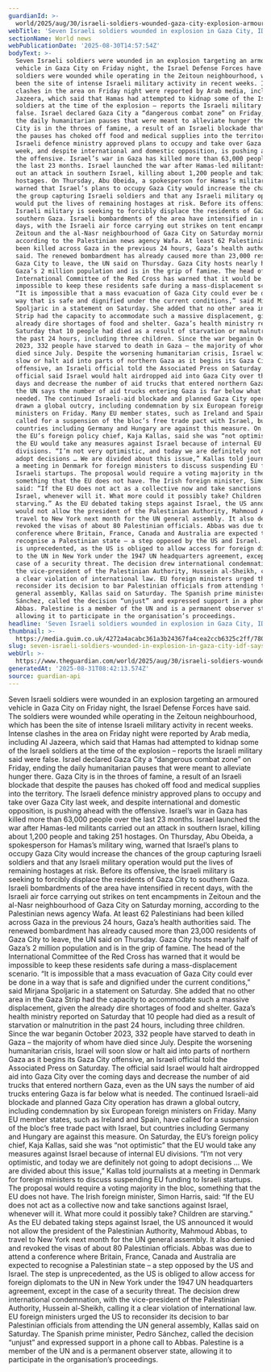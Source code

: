 ```yaml
---
guardianId: >-
  world/2025/aug/30/israeli-soldiers-wounded-gaza-city-explosion-armoured-vehicle
webTitle: 'Seven Israeli soldiers wounded in explosion in Gaza City, IDF says'
sectionName: World news
webPublicationDate: '2025-08-30T14:57:54Z'
bodyText: >-
  Seven Israeli soldiers were wounded in an explosion targeting an armoured
  vehicle in Gaza City on Friday night, the Israel Defense Forces have said. The
  soldiers were wounded while operating in the Zeitoun neighbourhood, which has
  been the site of intense Israeli military activity in recent weeks. Intense
  clashes in the area on Friday night were reported by Arab media, including Al
  Jazeera, which said that Hamas had attempted to kidnap some of the Israeli
  soldiers at the time of the explosion – reports the Israeli military said were
  false. Israel declared Gaza City a “dangerous combat zone” on Friday, ending
  the daily humanitarian pauses that were meant to alleviate hunger there. Gaza
  City is in the throes of famine, a result of an Israeli blockade that despite
  the pauses has choked off food and medical supplies into the territory. The
  Israeli defence ministry approved plans to occupy and take over Gaza City last
  week, and despite international and domestic opposition, is pushing ahead with
  the offensive. Israel’s war in Gaza has killed more than 63,000 people over
  the last 23 months. Israel launched the war after Hamas-led militants carried
  out an attack in southern Israel, killing about 1,200 people and taking 251
  hostages. On Thursday, Abu Obeida, a spokesperson for Hamas’s military wing,
  warned that Israel’s plans to occupy Gaza City would increase the chances of
  the group capturing Israeli soldiers and that any Israeli military operation
  would put the lives of remaining hostages at risk. Before its offensive, the
  Israeli military is seeking to forcibly displace the residents of Gaza City to
  southern Gaza. Israeli bombardments of the area have intensified in recent
  days, with the Israeli air force carrying out strikes on tent encampments in
  Zeitoun and the al-Nasr neighbourhood of Gaza City on Saturday morning,
  according to the Palestinian news agency Wafa. At least 62 Palestinians had
  been killed across Gaza in the previous 24 hours, Gaza’s health authorities
  said. The renewed bombardment has already caused more than 23,000 residents of
  Gaza City to leave, the UN said on Thursday. Gaza City hosts nearly half of
  Gaza’s 2 million population and is in the grip of famine. The head of the
  International Committee of the Red Cross has warned that it would be
  impossible to keep these residents safe during a mass-displacement scenario.
  “It is impossible that a mass evacuation of Gaza City could ever be done in a
  way that is safe and dignified under the current conditions,” said Mirjana
  Spoljaric in a statement on Saturday. She added that no other area in the Gaza
  Strip had the capacity to accommodate such a massive displacement, given the
  already dire shortages of food and shelter. Gaza’s health ministry reported on
  Saturday that 10 people had died as a result of starvation or malnutrition in
  the past 24 hours, including three children. Since the war beganin October
  2023, 332 people have starved to death in Gaza – the majority of whom have
  died since July. Despite the worsening humanitarian crisis, Israel will soon
  slow or halt aid into parts of northern Gaza as it begins its Gaza City
  offensive, an Israeli official told the Associated Press on Saturday. The
  official said Israel would halt airdropped aid into Gaza City over the coming
  days and decrease the number of aid trucks that entered northern Gaza, even as
  the UN says the number of aid trucks entering Gaza is far below what is
  needed. The continued Israeli-aid blockade and planned Gaza City operation has
  drawn a global outcry, including condemnation by six European foreign
  ministers on Friday. Many EU member states, such as Ireland and Spain, have
  called for a suspension of the bloc’s free trade pact with Israel, but
  countries including Germany and Hungary are against this measure. On Saturday,
  the EU’s foreign policy chief, Kaja Kallas, said she was “not optimistic” that
  the EU would take any measures against Israel because of internal EU
  divisions. “I’m not very optimistic, and today we are definitely not going to
  adopt decisions … We are divided about this issue,” Kallas told journalists at
  a meeting in Denmark for foreign ministers to discuss suspending EU funding to
  Israeli startups. The proposal would require a voting majority in the bloc,
  something that the EU does not have. The Irish foreign minister, Simon Harris,
  said: “If the EU does not act as a collective now and take sanctions against
  Israel, whenever will it. What more could it possibly take? Children are
  starving.” As the EU debated taking steps against Israel, the US announced it
  would not allow the president of the Palestinian Authority, Mahmoud Abbas, to
  travel to New York next month for the UN general assembly. It also denied and
  revoked the visas of about 80 Palestinian officials. Abbas was due to attend a
  conference where Britain, France, Canada and Australia are expected to
  recognise a Palestinian state – a step opposed by the US and Israel. The step
  is unprecedented, as the US is obliged to allow access for foreign diplomats
  to the UN in New York under the 1947 UN headquarters agreement, except in the
  case of a security threat. The decision drew international condemnation, with
  the vice-president of the Palestinian Authority, Hussein al-Sheikh, calling it
  a clear violation of international law. EU foreign ministers urged the US to
  reconsider its decision to bar Palestinian officials from attending the UN
  general assembly, Kallas said on Saturday. The Spanish prime minister, Pedro
  Sánchez, called the decision “unjust” and expressed support in a phone call to
  Abbas. Palestine is a member of the UN and is a permanent observer state,
  allowing it to participate in the organisation’s proceedings.
headline: 'Seven Israeli soldiers wounded in explosion in Gaza City, IDF says'
thumbnail: >-
  https://media.guim.co.uk/4272a4acabc361a3b24367fa4cea2ccb6325c2ff/780_0_4632_3707/500.jpg
slug: seven-israeli-soldiers-wounded-in-explosion-in-gaza-city-idf-says
webUrl: >-
  https://www.theguardian.com/world/2025/aug/30/israeli-soldiers-wounded-gaza-city-explosion-armoured-vehicle
generatedAt: '2025-08-31T08:42:13.574Z'
source: guardian-api
---
```

Seven Israeli soldiers were wounded in an explosion targeting an armoured vehicle in Gaza City on Friday night, the Israel Defense Forces have said. The soldiers were wounded while operating in the Zeitoun neighbourhood, which has been the site of intense Israeli military activity in recent weeks. Intense clashes in the area on Friday night were reported by Arab media, including Al Jazeera, which said that Hamas had attempted to kidnap some of the Israeli soldiers at the time of the explosion – reports the Israeli military said were false. Israel declared Gaza City a “dangerous combat zone” on Friday, ending the daily humanitarian pauses that were meant to alleviate hunger there. Gaza City is in the throes of famine, a result of an Israeli blockade that despite the pauses has choked off food and medical supplies into the territory. The Israeli defence ministry approved plans to occupy and take over Gaza City last week, and despite international and domestic opposition, is pushing ahead with the offensive. Israel’s war in Gaza has killed more than 63,000 people over the last 23 months. Israel launched the war after Hamas-led militants carried out an attack in southern Israel, killing about 1,200 people and taking 251 hostages. On Thursday, Abu Obeida, a spokesperson for Hamas’s military wing, warned that Israel’s plans to occupy Gaza City would increase the chances of the group capturing Israeli soldiers and that any Israeli military operation would put the lives of remaining hostages at risk. Before its offensive, the Israeli military is seeking to forcibly displace the residents of Gaza City to southern Gaza. Israeli bombardments of the area have intensified in recent days, with the Israeli air force carrying out strikes on tent encampments in Zeitoun and the al-Nasr neighbourhood of Gaza City on Saturday morning, according to the Palestinian news agency Wafa. At least 62 Palestinians had been killed across Gaza in the previous 24 hours, Gaza’s health authorities said. The renewed bombardment has already caused more than 23,000 residents of Gaza City to leave, the UN said on Thursday. Gaza City hosts nearly half of Gaza’s 2 million population and is in the grip of famine. The head of the International Committee of the Red Cross has warned that it would be impossible to keep these residents safe during a mass-displacement scenario. “It is impossible that a mass evacuation of Gaza City could ever be done in a way that is safe and dignified under the current conditions,” said Mirjana Spoljaric in a statement on Saturday. She added that no other area in the Gaza Strip had the capacity to accommodate such a massive displacement, given the already dire shortages of food and shelter. Gaza’s health ministry reported on Saturday that 10 people had died as a result of starvation or malnutrition in the past 24 hours, including three children. Since the war beganin October 2023, 332 people have starved to death in Gaza – the majority of whom have died since July. Despite the worsening humanitarian crisis, Israel will soon slow or halt aid into parts of northern Gaza as it begins its Gaza City offensive, an Israeli official told the Associated Press on Saturday. The official said Israel would halt airdropped aid into Gaza City over the coming days and decrease the number of aid trucks that entered northern Gaza, even as the UN says the number of aid trucks entering Gaza is far below what is needed. The continued Israeli-aid blockade and planned Gaza City operation has drawn a global outcry, including condemnation by six European foreign ministers on Friday. Many EU member states, such as Ireland and Spain, have called for a suspension of the bloc’s free trade pact with Israel, but countries including Germany and Hungary are against this measure. On Saturday, the EU’s foreign policy chief, Kaja Kallas, said she was “not optimistic” that the EU would take any measures against Israel because of internal EU divisions. “I’m not very optimistic, and today we are definitely not going to adopt decisions … We are divided about this issue,” Kallas told journalists at a meeting in Denmark for foreign ministers to discuss suspending EU funding to Israeli startups. The proposal would require a voting majority in the bloc, something that the EU does not have. The Irish foreign minister, Simon Harris, said: “If the EU does not act as a collective now and take sanctions against Israel, whenever will it. What more could it possibly take? Children are starving.” As the EU debated taking steps against Israel, the US announced it would not allow the president of the Palestinian Authority, Mahmoud Abbas, to travel to New York next month for the UN general assembly. It also denied and revoked the visas of about 80 Palestinian officials. Abbas was due to attend a conference where Britain, France, Canada and Australia are expected to recognise a Palestinian state – a step opposed by the US and Israel. The step is unprecedented, as the US is obliged to allow access for foreign diplomats to the UN in New York under the 1947 UN headquarters agreement, except in the case of a security threat. The decision drew international condemnation, with the vice-president of the Palestinian Authority, Hussein al-Sheikh, calling it a clear violation of international law. EU foreign ministers urged the US to reconsider its decision to bar Palestinian officials from attending the UN general assembly, Kallas said on Saturday. The Spanish prime minister, Pedro Sánchez, called the decision “unjust” and expressed support in a phone call to Abbas. Palestine is a member of the UN and is a permanent observer state, allowing it to participate in the organisation’s proceedings.
